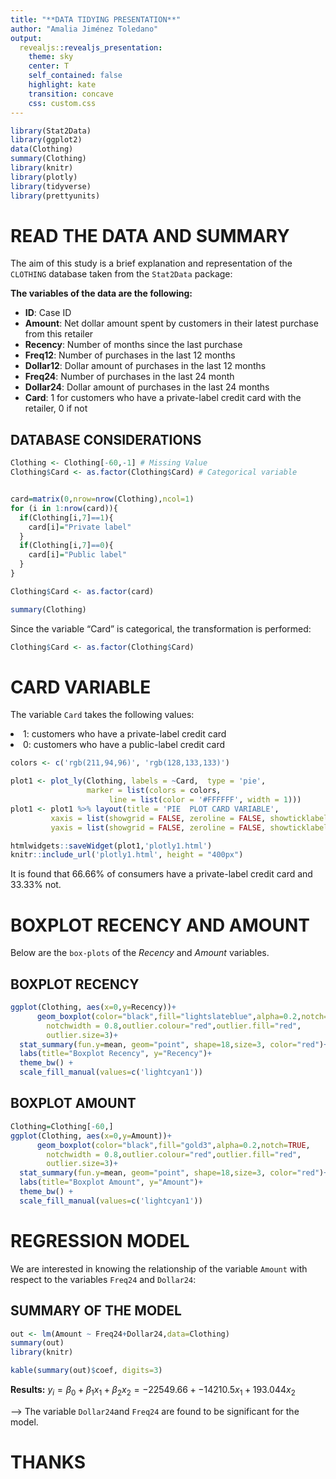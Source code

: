 ```yaml
---
title: "**DATA TIDYING PRESENTATION**"
author: "Amalia Jiménez Toledano"
output: 
  revealjs::revealjs_presentation:
    theme: sky
    center: T
    self_contained: false
    highlight: kate
    transition: concave
    css: custom.css
---
```



```r
library(Stat2Data)
library(ggplot2)
data(Clothing)
summary(Clothing)
library(knitr)
library(plotly)
library(tidyverse)
library(prettyunits)
```

# READ THE DATA AND SUMMARY


The aim of this study is a brief explanation and representation of the `CLOTHING` database taken from the `Stat2Data` package:

<div3>**The variables of the data are the following:**</div3>

<ul>
<li class="fragment highlight-current-blue" data-fragment-index="1">**ID**: 	Case ID</li>
<li class="fragment highlight-current-red" data-fragment-index="2"> **Amount**: Net dollar amount spent by customers in their latest purchase from this retailer</li>
<li class="fragment highlight-current-green" data-fragment-index="3"> **Recency**:	Number of months since the last purchase</li>
<li class="fragment highlight-current-blue" data-fragment-index="4"> **Freq12**:	Number of purchases in the last 12 months</li>
<li class="fragment highlight-current-red" data-fragment-index="5"> **Dollar12**:	Dollar amount of purchases in the last 12 months</li>
<li class="fragment highlight-current-green" data-fragment-index="6"> **Freq24**:	Number of purchases in the last 24 month</li>
<li class="fragment highlight-current-blue" data-fragment-index="7"> **Dollar24**:	Dollar amount of purchases in the last 24 months</li>
<li class="fragment highlight-current-red" data-fragment-index="8">  **Card**:	1 for customers who have a private-label credit card with the retailer, 0 if not
</li>
</ul>


## DATABASE CONSIDERATIONS


```r
Clothing <- Clothing[-60,-1] # Missing Value
Clothing$Card <- as.factor(Clothing$Card) # Categorical variable


card=matrix(0,nrow=nrow(Clothing),ncol=1)
for (i in 1:nrow(card)){
  if(Clothing[i,7]==1){
    card[i]="Private label"
  }
  if(Clothing[i,7]==0){
    card[i]="Public label"
  }
}

Clothing$Card <- as.factor(card)
```


```r
summary(Clothing)
```

Since the variable "Card" is categorical, the transformation is performed:

```r
Clothing$Card <- as.factor(Clothing$Card)
```

# CARD VARIABLE

The variable `Card` takes the following values:

<li> 1: customers who have a private-label credit card </li>
<li> 0: customers who have a public-label credit card </li>



```r

colors <- c('rgb(211,94,96)', 'rgb(128,133,133)')

plot1 <- plot_ly(Clothing, labels = ~Card,  type = 'pie',
                 marker = list(colors = colors,
                      line = list(color = '#FFFFFF', width = 1)))
plot1 <- plot1 %>% layout(title = 'PIE  PLOT CARD VARIABLE',
         xaxis = list(showgrid = FALSE, zeroline = FALSE, showticklabels = FALSE),
         yaxis = list(showgrid = FALSE, zeroline = FALSE, showticklabels = FALSE))

htmlwidgets::saveWidget(plot1,'plotly1.html')
knitr::include_url('plotly1.html', height = "400px")
```




<div2> It is found that 66.66$\%$ of consumers have a private-label credit card and 33.33$\%$ not.</div2>



# BOXPLOT RECENCY AND AMOUNT

<p class="fragment grow" data-fragment-index="1">Below are the `box-plots` of the *Recency* and *Amount* variables.</p>

## BOXPLOT RECENCY

```r
ggplot(Clothing, aes(x=0,y=Recency))+ 
      geom_boxplot(color="black",fill="lightslateblue",alpha=0.2,notch=TRUE,
        notchwidth = 0.8,outlier.colour="red",outlier.fill="red",
        outlier.size=3)+
  stat_summary(fun.y=mean, geom="point", shape=18,size=3, color="red")+
  labs(title="Boxplot Recency", y="Recency")+
  theme_bw() +
  scale_fill_manual(values=c('lightcyan1'))
```

## BOXPLOT AMOUNT

```r
Clothing=Clothing[-60,]
ggplot(Clothing, aes(x=0,y=Amount))+ 
      geom_boxplot(color="black",fill="gold3",alpha=0.2,notch=TRUE,
        notchwidth = 0.8,outlier.colour="red",outlier.fill="red",
        outlier.size=3)+
  stat_summary(fun.y=mean, geom="point", shape=18,size=3, color="red")+
  labs(title="Boxplot Amount", y="Amount")+
  theme_bw() +
  scale_fill_manual(values=c('lightcyan1'))
```



# REGRESSION MODEL

<div22>We are interested in knowing the relationship of the variable `Amount` with respect to the variables `Freq24` and  `Dollar24`:</div22>


## SUMMARY OF THE MODEL


```r
out <- lm(Amount ~ Freq24+Dollar24,data=Clothing)
summary(out)
library(knitr)
```

```r
kable(summary(out)$coef, digits=3)
```



<div3>**Results:**</div3> $y_i=\beta_0+\beta_1x_1+\beta_2x_2=-22549.66+-14210.5x_1+193.044x_2$

--> The variable `Dollar24`and `Freq24` are found to be significant for the model.


# THANKS
